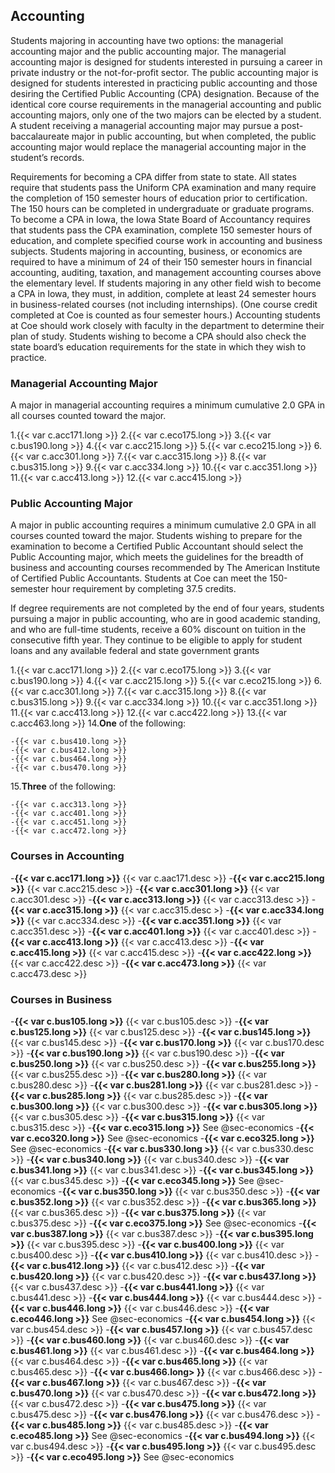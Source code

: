 ## Accounting {#sec-accounting}

Students majoring in accounting have two options: the managerial accounting major and the public accounting major. The managerial accounting major is designed for students interested in pursuing a career in private industry or the not-for-profit sector. The public accounting major is designed for students interested in practicing public accounting and those desiring the Certified Public Accounting (CPA) designation. Because of the identical core course requirements in the managerial accounting and public accounting majors, only one of the two majors can be elected by a student. A student receiving a managerial accounting major may pursue a post-baccalaureate major in public accounting, but when completed, the public accounting major would replace the managerial accounting major in the student’s records. 

Requirements for becoming a CPA differ from state to state. All states require that students pass the Uniform CPA examination and many require the completion of 150 semester hours of education prior to certification. The 150 hours can be completed in undergraduate or graduate programs. To become a CPA in Iowa, the Iowa State Board of Accountancy requires that students pass the CPA examination, complete 150 semester hours of education, and complete specified course work in accounting and business subjects. Students majoring in accounting, business, or economics are required to have a minimum of 24 of their 150 semester hours in financial accounting, auditing, taxation, and management accounting courses above the elementary level. If students majoring in any other field wish to become a CPA in Iowa, they must, in addition, complete at least 24 semester hours in business-related courses (not including internships). (One course credit completed at Coe is counted as four semester hours.)  Accounting students at Coe should work closely with faculty in the department to determine their plan of study. Students wishing to become a CPA should also check the state board’s education requirements for the state in which they wish to practice.

### Managerial Accounting Major

A major in managerial accounting requires a minimum cumulative 2.0 GPA in all courses counted toward the major.

1.{{< var c.acc171.long >}}
2.{{< var c.eco175.long >}}
3.{{< var c.bus190.long >}}
4.{{< var c.acc215.long >}}
5.{{< var c.eco215.long >}}
6.{{< var c.acc301.long >}}
7.{{< var c.acc315.long >}}
8.{{< var c.bus315.long >}}
9.{{< var c.acc334.long >}}
10.{{< var c.acc351.long >}}
11.{{< var c.acc413.long >}}
12.{{< var c.acc415.long >}}

### Public Accounting Major

A major in public accounting requires a minimum cumulative 2.0 GPA in all courses counted toward the major. Students wishing to prepare for the examination to become a Certified Public Accountant should select the Public Accounting major, which meets the guidelines for the breadth of business and accounting courses recommended by The American Institute of Certified Public Accountants. Students at Coe can meet the 150-semester hour requirement by completing 37.5 credits.

If degree requirements are not completed by the end of four years, students pursuing a major in public accounting, who are in good academic standing, and who are full-time students, receive a 60% discount on tuition in the consecutive fifth year. They continue to be eligible to apply for student loans and any available federal and state government grants

1.{{< var c.acc171.long >}}
2.{{< var c.eco175.long >}}
3.{{< var c.bus190.long >}}
4.{{< var c.acc215.long >}}
5.{{< var c.eco215.long >}}
6.{{< var c.acc301.long >}}
7.{{< var c.acc315.long >}}
8.{{< var c.bus315.long >}}
9.{{< var c.acc334.long >}}
10.{{< var c.acc351.long >}}
11.{{< var c.acc413.long >}}
12.{{< var c.acc422.long >}}
13.{{< var c.acc463.long >}}
14.**One** of the following:

    -{{< var c.bus410.long >}}
    -{{< var c.bus412.long >}}
    -{{< var c.bus464.long >}}
    -{{< var c.bus470.long >}}

15.**Three** of the following:

    -{{< var c.acc313.long >}}
    -{{< var c.acc401.long >}}
    -{{< var c.acc451.long >}}
    -{{< var c.acc472.long >}}

### Courses in Accounting
-**{{< var c.acc171.long >}}**
{{< var c.aac171.desc >}}
-**{{< var c.acc215.long >}}**
{{< var c.acc215.desc >}}
-**{{< var c.acc301.long >}}**
{{< var c.acc301.desc >}}
-**{{< var c.acc313.long >}}**
{{< var c.acc313.desc >}}
-**{{< var c.acc315.long >}}**
{{< var c.acc315.desc >}
-**{{< var c.acc334.long >}}**
{{< var c.acc334.desc >}}
-**{{< var c.acc351.long >}}**
{{< var c.acc351.desc >}}
-**{{< var c.acc401.long >}}**
{{< var c.acc401.desc >}}
-**{{< var c.acc413.long >}}**
{{< var c.acc413.desc >}}
-**{{< var c.acc415.long >}}**
{{< var c.acc415.desc >}}
-**{{< var c.acc422.long >}}**
{{< var c.acc422.desc >}}
-**{{< var c.acc473.long >}}**
{{< var c.acc473.desc >}}

### Courses in Business
-**{{< var c.bus105.long >}}**
{{< var c.bus105.desc >}}
-**{{< var c.bus125.long >}}**
{{< var c.bus125.desc >}}
-**{{< var c.bus145.long >}}**
{{< var c.bus145.desc >}}
-**{{< var c.bus170.long >}}**
{{< var c.bus170.desc >}}
-**{{< var c.bus190.long >}}**
{{< var c.bus190.desc >}}
-**{{< var c.bus250.long >}}**
{{< var c.bus250.desc >}}
-**{{< var c.bus255.long >}}**
{{< var c.bus255.desc >}}
-**{{< var c.bus280.long >}}**
{{< var c.bus280.desc >}}
-**{{< var c.bus281.long >}}**
{{< var c.bus281.desc >}}
-**{{< var c.bus285.long >}}**
{{< var c.bus285.desc >}}
-**{{< var c.bus300.long >}}**
{{< var c.bus300.desc >}}
-**{{< var c.bus305.long >}}**
{{< var c.bus305.desc >}}
-**{{< var c.bus315.long >}}**
{{< var c.bus315.desc >}}
-**{{< var c.eco315.long >}}**
See @sec-economics
-**{{< var c.eco320.long >}}**
See @sec-economics
-**{{< var c.eco325.long >}}**
See @sec-economics
-**{{< var c.bus330.long >}}**
{{< var c.bus330.desc >}}
-**{{< var c.bus340.long >}}**
{{< var c.bus340.desc >}}
-**{{< var c.bus341.long >}}**
{{< var c.bus341.desc >}}
-**{{< var c.bus345.long >}}**
{{< var c.bus345.desc >}}
-**{{< var c.eco345.long >}}**
See @sec-economics
-**{{< var c.bus350.long >}}**
{{< var c.bus350.desc >}}
-**{{< var c.bus352.long >}}**
{{< var c.bus352.desc >}}
-**{{< var c.bus365.long >}}**
{{< var c.bus365.desc >}}
-**{{< var c.bus375.long >}}**
{{< var c.bus375.desc >}}
-**{{< var c.eco375.long >}}**
See @sec-economics
-**{{< var c.bus387.long >}}**
{{< var c.bus387.desc >}}
-**{{< var c.bus395.long >}}**
{{< var c.bus395.desc >}}
-**{{< var c.bus400.long >}}**
{{< var c.bus400.desc >}}
-**{{< var c.bus410.long >}}**
{{< var c.bus410.desc >}}
-**{{< var c.bus412.long >}}**
{{< var c.bus412.desc >}}
-**{{< var c.bus420.long >}}**
{{< var c.bus420.desc >}}
-**{{< var c.bus437.long >}}**
{{< var c.bus437.desc >}}
-**{{< var c.bus441.long >}}**
{{< var c.bus441.desc >}}
-**{{< var c.bus444.long >}}**
{{< var c.bus444.desc >}}
-**{{< var c.bus446.long >}}**
{{< var c.bus446.desc >}}
-**{{< var c.eco446.long >}}**
See @sec-economics
-**{{< var c.bus454.long >}}**
{{< var c.bus454.desc >}}
-**{{< var c.bus457.long >}}**
{{< var c.bus457.desc >}}
-**{{< var c.bus460.long >}}**
{{< var c.bus460.desc >}}
-**{{< var c.bus461.long >}}**
{{< var c.bus461.desc >}}
-**{{< var c.bus464.long >}}**
{{< var c.bus464.desc >}}
-**{{< var c.bus465.long >}}**
{{< var c.bus465.desc >}}
-**{{< var c.bus466.long> }}**
{{< var c.bus466.desc >}}
-**{{< var c.bus467.long >}}**
{{< var c.bus467.desc >}}
-**{{< var c.bus470.long >}}**
{{< var c.bus470.desc >}}
-**{{< var c.bus472.long >}}**
{{< var c.bus472.desc >}}
-**{{< var c.bus475.long >}}**
{{< var c.bus475.desc >}}
-**{{< var c.bus476.long >}}**
{{< var c.bus476.desc >}}
-**{{< var c.bus485.long >}}**
{{< var c.bus485.desc >}}
-**{{< var c.eco485.long >}}**
See @sec-economics
-**{{< var c.bus494.long >}}**
{{< var c.bus494.desc >}}
-**{{< var c.bus495.long >}}**
{{< var c.bus495.desc >}}
-**{{< var c.eco495.long >}}**
See @sec-economics

